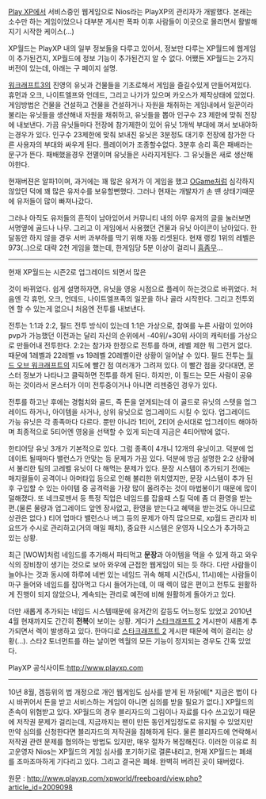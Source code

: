 [[Play XP]]에서 서비스중인 웹게임으로 Nios라는 PlayXP의 관리자가 개발했다. 본래는 소수만 하는 게임이었으나 대부분 게시판 폭파 이후 사람들이 이곳으로 몰리면서 활발해지기 시작한 케이스(...)

XP월드는 PlayXP 내의 일부 정보들을 다루고 있어서, 정보만 다루는 XP월드에 웹게임이 추가된건지, XP월드에 정보 기능이 추가된건지 알 수 없다. 어쨌든 XP월드는 2가지 버전이 있는데, 아래는 구 페이지 설명.

[[워크래프트3]]의 진영의 유닛과 건물들을 기초로해서 게임을 즐길수있게 만들어져있다. 휴먼과 오크, 나이트엘프와 언데드, 그리고 나가가 있으며 카오스가 제작상태에 있었다. 게임방법은 건물을 건설하고 건물을 건설하거나 자원을 채취하는 게임내에서 일꾼이라 불리는 유닛들을 생산해내 자원을 채취하고, 유닛들을 뽑아 인구수 23 제한에 맞춰 전장에 내보낸다. 가끔 유닛들마다 전장에 참가제한이 있어 유닛 1개씩 부대에 껴서 보내야하는경우가 있다. 인구수 23제한에 맞춰 보내진 유닛은 3분정도 대기후 전장에 참가한 다른 사용자의 부대와 싸우게 된다. 플레이어가 조종할수없다. 3분후 승리 혹은 패배라는 문구가 뜬다. 패배했을경우 전멸이며 유닛들은 사라지게된다. 그 유닛들은 새로 생산해야한다.

현재버젼은 알파1이며, 과거에는 꽤 많은 유저가 이 게임을 했고 [[OGame]]처럼 심각하지 않았던 덕에 꽤 많은 유저수를 보유할뻔했다. 그러나 현재는 개발자가 손 떈 상태기때문에 유저들이 많이 빠져나갔다.

그러나 아직도 유저들의 흔적이 남아있어서 커뮤니티 내의 아무 유저의 글을 눌러보면 서명옆에 골드나 나무. 그리고 이 게임에서 사용했던 건물과 유닛 아이콘이 남아있다. 한 달동안 하지 않을 경우 서버 과부하를 막기 위해 자동 리셋된다. 현재 랭킹 1위의 레벨은 973(..)으로 대략 2천 게임을 했는데, 한게임당 5분 이상이 걸리니 [[흠좀무]]...

----

현재 XP월드는 시즌2로 업그레이드 되면서 많은 

것이 바뀌었다. 쉽게 설명하자면, 유닛을 영웅 시점으로 플레이 하는것으로 바뀌었다. 처음엔 각 휴먼, 오크, 언데드, 나이트엘프족의 일꾼을 하나 골라 시작한다. 그리고 전투외엔 할 수 있는게 없으니 처음엔 전투를 내보낸다.

전투는 1:1과 2:2, 필드 전투 방식이 있는데 1:1은 가상으로, 참여를 누른 사람이 있어야 pvp가 가능했던 이전과는 달리 자신의 순위에서 -40위/+30위 사이의 캐릭터를 가상으로 만들어내 전투한다. 2:2는 참가자 한정으로 전투를 하며, 레벨 제한 뭐 그런거 없다. 때문에 1레벨과 22레벨 vs 19레벨 20레벨이란 상황이 일어날 수 있다.
필드 전투는 [[월드 오브 워크래프트]]의 지도에 빨간 점 여러개가 그려져 있다. 이 빨간 점을 갖다대면, 몬스터 정보가 나타나고 클릭하면 전투를 하게 된다.
하지만, 이 필드는 모든 사람이 공유하는 것이라서 몬스터가 이미 전투중이거나 아니면 리젠중인 경우가 있다.

전투를 하고난 후에는 경험치와 골드, 즉 돈을 얻게되는데 이 골드로 유닛의 스텟을 업그레이드 하거나, 아이템을 사거나, 상위 유닛으로 업그레이드 시킬 수 있다. 업그레이드 가능 유닛은 각 종족마다 다르다. 뿐만 아니라 1티어, 2티어 순서대로 업그레이드 해야하며 최종적으로 5티어엔 영웅을 선택할 수 있게 되는데 지금은 4티어밖에 없다.

한티어당 유닛 3개가 기본적으로 있다. 그럼 종족이 4개니 12개의 유닛이고. 덕분에 업데이트 될때마다 밸런스가 안맞는 등 문제가 가끔 있다. 덕분에 방금 설명한 2:2 상황에서 불리한 팀의 고레벨 유닛이 다 해먹는 문제가 있다. 문장 시스템이 추가되기 전에는 매지컬들이 공격이나 아머타입 등으로 인해 불리한 위치였지만, 문장 시스템이 추가 된 후 구입할 수 있는 아이템 중 공격력을 가장 많이 올려주는 것이 마법봉이기 때문에 많이 덜해졌다. 또 네크로맨서 등 특정 직업은 네임드를 잡을때 스킬 덕에 좀 더 환영을 받는 편.(물론 물량과 업그레이드 앞엔 장사없고, 환영을 받는다고 혜택을 받는것도 아니므로 상관은 없다.) 티어 업마다 밸런스나 버그 등의 문제가 아직 많으므로, xp월드 관리자 비요뜨가 수시로 관리하고(거의 매일 패치), 중요한 시스템은 운영자 니오스가 추가하고 있는 상황.

최근 [WOW]처럼 네임드를 추가해서 파티먹고 '''문장'''과 아이템을 먹을 수 있게 하고 와우식의 장비창이 생기는 것으로 보아 와우에 근접한 웹게임이 되는 듯 하다. 다만 사람들이 늘어나는 것과 동시에 하루에 네번 있는 네임드 귀속 해제 시간(5시, 11시)에는 사람들이 마구 들어와 네임드를 잡아먹고 다시 들어가는데, 이 때 렉이 많은 편이고 전투도 원활하게 진행이 되지 않았으나, 계속되는 관리로 예전에 비해 원활하게 돌아가고 있다.

더만 새롭게 추가되는 네임드 시스템때문에 유저간의 갈등도 어느정도 있었고 2010년 4월 현재까지도 간간히 '''전복'''이 보이는 상황. 게다가 [[스타크래프트 2]] 게시판이 새롭게 추가되면서 렉이 발생하고 있다. 한마디로 [[스타크래프트 2]] 게시판 때문에 렉이 걸리는 상황(...). 스타2 토너먼트를 하는 날이면 엑월의 모든 기능이 정지되는 경우도 간혹 있었다.

PlayXP 공식사이트:[[http://www.playxp.com]]

----

10년 8월, 겜등위의 법 개정으로 개인 웹게임도 심사를 받게 된 까닭에[* 지금은 법이 다시 바뀌어서 돈을 받고 서비스하는 게임이 아니면 심의를 받을 필요가 없다.] XP월드의 존속이 위협받고 있다. XP월드의 경우 블리자드의 그림이나 자료를 다수 쓰고있기 때문에 저작권 문제가 걸리는데, 지금까지는 팬이 만든 동인게임정도로 유지될 수 있었지만 만약 심의를 신청한다면 블리자드의 저작권을 침해하게 된다. 물론 블리자드에 연락해서 저작권 관련 문제를 협의하는 방법도 있지만, 매우 절차가 복잡해진다. 이러한 이유로 최고운영자 Nios는 XP월드의 게임 심사를 포기하기로 결론내리고, 현재 XP월드는 폐쇄를 조마조마하게 기다리고 있다. 그리고 결국은 폐쇄. 완벽히 버려진 곳이 돼버렸다.

원문 : http://www.playxp.com/xpworld/freeboard/view.php?article_id=2009098

